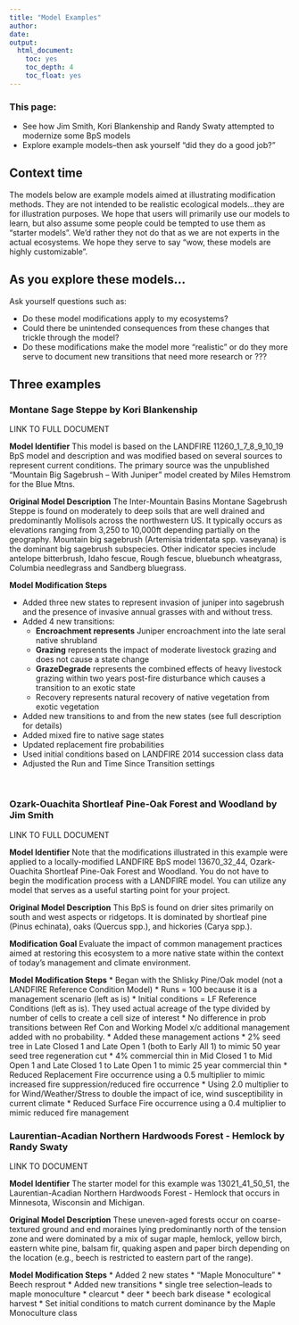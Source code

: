 ```yaml
---
title: "Model Examples"
author: 
date: 
output:
  html_document:
    toc: yes
    toc_depth: 4
    toc_float: yes
---
```


### This page:
+ See how Jim Smith, Kori Blankenship and Randy Swaty attempted to modernize some BpS models
+ Explore example models--then ask yourself "did they do a good job?"

## Context time
The models below are example models aimed at illustrating modification methods. They are not intended to be realistic ecological models…they are for illustration purposes. We hope that users will primarily use our models to learn, but also assume some people could be tempted to use them as “starter models”.  We’d rather they not do that as we are not experts in the actual ecosystems. We hope they serve to say "wow, these models are highly customizable".

## As you explore these models...
Ask yourself questions such as:

* Do these model modifications apply to my ecosystems?
* Could there be unintended consequences from these changes that trickle through the model?
* Do these modifications make the model more "realistic" or do they more serve to document new transitions that need more research or ???

## Three examples

<style>
div.blue { background-color:#cde6c8; border-radius: 5px; padding: 20px;}
</style>
<div class = "blue">
### Montane Sage Steppe by Kori Blankenship

LINK TO FULL DOCUMENT

**Model Identifier**
This model is based on the LANDFIRE 11260_1_7_8_9_10_19 BpS model and description and was modified based on several sources to represent current conditions. The primary source was the unpublished “Mountain Big Sagebrush – With Juniper” model created by Miles Hemstrom for the Blue Mtns. 

**Original Model Description**
The Inter-Mountain Basins Montane Sagebrush Steppe is found on moderately to deep soils that are well drained and predominantly Mollisols across the northwestern US. It typically occurs as elevations ranging from 3,250 to 10,000ft depending partially on the geography.
Mountain big sagebrush (Artemisia tridentata spp. vaseyana) is the dominant big sagebrush subspecies. Other indicator species include antelope bitterbrush, Idaho fescue, Rough fescue, bluebunch wheatgrass, Columbia needlegrass and Sandberg bluegrass.


**Model Modification Steps**

* Added three new states to represent invasion of juniper into sagebrush and the presence of invasive annual grasses with and without tress. 
* Added 4 new transitions:
    *	**Encroachment represents** Juniper encroachment into the late seral native shrubland
    *	**Grazing** represents the impact of moderate livestock grazing and does not cause a state change
    *	**GrazeDegrade** represents the combined effects of heavy livestock grazing within two years post-fire disturbance which causes a transition to an exotic state
    *	Recovery represents natural recovery of native vegetation from exotic vegetation
* Added new transitions to and from the new states (see full description for details)
* Added mixed fire to native sage states
* Updated replacement fire probabilities
* Used initial conditions based on LANDFIRE 2014 succession class data
* Adjusted the Run and Time Since Transition settings
</div>
<br>



### Ozark-Ouachita Shortleaf Pine-Oak Forest and Woodland by Jim Smith

LINK TO FULL DOCUMENT

**Model Identifier**
Note that the modifications illustrated in this example were applied to a locally-modified LANDFIRE BpS model 13670_32_44, Ozark-Ouachita Shortleaf Pine-Oak Forest and Woodland. You do not have to begin the modification process with a LANDFIRE model. You can utilize any model that serves as a useful starting point for your project.

**Original Model Description**
This BpS is found on drier sites primarily on south and west aspects or ridgetops. It is dominated by shortleaf pine (Pinus echinata), oaks (Quercus spp.), and hickories (Carya spp.).

**Modification Goal**
Evaluate the impact of common management practices aimed at restoring this ecosystem to a more native state within the context of today’s management and climate environment. 

**Model Modification Steps**
* Began with the Shlisky Pine/Oak model (not a LANDFIRE Reference Condition Model)
* Runs = 100 because it is a management scenario (left as is)
* Initial conditions = LF Reference Conditions (left as is). They used actual acreage of the type divided by number of cells to create a cell size of interest
* No difference in prob transitions between Ref Con and Working Model x/c additional management added with no probability.
* Added these management actions
    * 2% seed tree in Late Closed 1 and Late Open 1 (both to Early All 1)  to mimic 50 year seed tree regeneration cut
    * 4% commercial thin in Mid Closed 1 to Mid Open 1 and Late Closed 1 to Late Open 1 to mimic 25 year commercial thin
    * Reduced Replacement Fire occurrence using a 0.5 multiplier to mimic increased fire suppression/reduced fire occurrence
    * Using 2.0 multiplier to for Wind/Weather/Stress to double the impact of ice, wind susceptibility in current climate
    * Reduced Surface Fire occurrence using a 0.4 multiplier to mimic reduced fire management



### Laurentian-Acadian Northern Hardwoods Forest - Hemlock by Randy Swaty

LINK TO DOCUMENT

**Model Identifier**
The starter model for this example was 13021_41_50_51, the Laurentian-Acadian Northern Hardwoods Forest - Hemlock that occurs in Minnesota, Wisconsin and Michigan.  

**Original Model Description**
These uneven-aged forests occur on coarse-textured ground and end moraines lying predominantly north of the tension zone and were dominated by a mix of sugar maple, hemlock, yellow birch, eastern white pine, balsam fir, quaking aspen and paper birch depending on the location (e.g., beech is restricted to eastern part of the range).  

**Model Modification Steps**
* Added 2 new states
    * "Maple Monoculture"
    * Beech  resprout
* Added new transitions
    * single tree selection–leads to maple monoculture
    * clearcut
    * deer
    * beech bark disease
    * ecological harvest 
* Set initial conditions to match current dominance by the Maple Monoculture class



